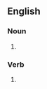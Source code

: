 {{also|frogmarch|frog march}}
==English==

===Noun===
{{en-noun|head=[[frog]]-[[march]]|es}}

# {{alternative spelling of|frog march|lang=en}}

===Verb===
{{en-verb|head=[[frog]]-[[march]]|es}}

# {{alternative spelling of|frog march|lang=en}}